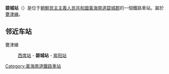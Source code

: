 {{朝鮮半島車站資訊
|公司色 = blue
|文字色 = 
|站名 = 碧城站
|圖片 = 
|pxl = 
|圖片說明 =
|前一站 = [[西席站|西席]]
|前一站距離 = 4.8
|後一站距離 = 8.0
|後一站 = [[紫阳站_(黄海南道)|紫阳]]
|所屬路線 = [[甕津線|甕津線]]
|距離 = 15.6
|起點站 = [[海州青年站|海州青年]]
|諺文 = 벽성역	
|朝鮮漢字 = 碧城驛
|文觀部式 = Byeokseong-yeok
|馬-賴式 = Pyŏksŏng-yŏk
|副站名 = 
|車站編號 = 
|停站路線數 = 
|所屬公司 = [[朝鮮民主主義人民共和國鐵道省|朝鮮民主主義人民共和國鐵道省]]
|所在地 =[[黃海南道|黃海南道]][[碧城郡|碧城郡]]
|車站構造 = 地面车站
|月台配置 = 
|啟用年月日 =
|廢站年月日 = 
|上下車人次 = 
|統計年度 = 
|轉車 = 
|備註 = 
|全寬備註 = 
}}

'''碧城站'''（{{lang-ko|'''벽성역'''}}）是位于[[朝鮮民主主義人民共和國|朝鮮民主主義人民共和國]][[黃海南道|黃海南道]][[碧城郡|碧城郡]]的一個鐵路車站。屬於[[甕津線|甕津線]]。

==邻近车站==
甕津線
:[[西席站|西席站]] - '''碧城站''' - [[紫阳站_(黄海南道)|紫阳站]]

{{甕津線}}

{{朝鲜铁路小作品}}

[[Category:黃海南道鐵路車站|Category:黃海南道鐵路車站]]